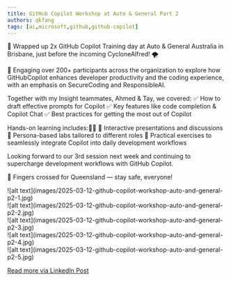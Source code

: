 ```yaml
---
title: GitHub Copilot Workshop at Auto & General Part 2
authors: qkfang
tags: [ai,microsoft,github,github-copilot]
---
```


🚀 Wrapped up 2x GitHub Copilot Training day at Auto & General Australia in Brisbane, just before the incoming CycloneAlfred! 🌪️

👥 Engaging over 200+ participants across the organization to explore how GitHubCopilot enhances developer productivity and the coding experience, with an emphasis on SecureCoding and ResponsibleAI.

Together with my Insight teammates, Ahmed & Tay, we covered:
✅ How to draft effective prompts for Copilot
✅ Key features like code completion & Copilot Chat
✅ Best practices for getting the most out of Copilot

Hands-on learning includes:👨‍💻
🔹 Interactive presentations and discussions
🔹 Persona-based labs tailored to different roles
🔹 Practical exercises to seamlessly integrate Copilot into daily development workflows

Looking forward to our 3rd session next week and continuing to supercharge development workflows with GitHub Copilot.

🤞 Fingers crossed for Queensland — stay safe, everyone!

<div className="img-grid">
  <div className="img-item">
    ![alt text](images/2025-03-12-github-copilot-workshop-auto-and-general-p2-1.jpg)
  </div>
  <div className="img-item">
    ![alt text](images/2025-03-12-github-copilot-workshop-auto-and-general-p2-2.jpg)
  </div>
  <div className="img-item">
    ![alt text](images/2025-03-12-github-copilot-workshop-auto-and-general-p2-3.jpg)
  </div>
  <div className="img-item">
    ![alt text](images/2025-03-12-github-copilot-workshop-auto-and-general-p2-4.jpg)
  </div>
  <div className="img-item">
    ![alt text](images/2025-03-12-github-copilot-workshop-auto-and-general-p2-5.jpg)
  </div>
</div>

<a href="https://www.linkedin.com/posts/qkfang_copilot-cyclonealfred-githubcopilot-activity-7303300481571860480-X7LF" target="_blank">Read more via LinkedIn Post</a>
